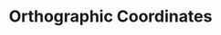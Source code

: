 ---
title: Orthographic Coordinates
description: Simple Astroids clone
pubDate: Nov. 12, 2017
heroImage: /tuts/gtk-ast/astroids_04.png
source: https://github.com/kion-dgl/DashGL-GTK-Astroids-Tutorial/tree/master/04_Orthographic_Coordinates
---